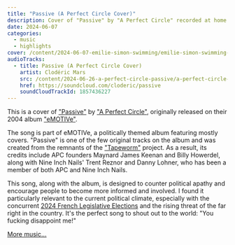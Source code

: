 ```yaml
---
title: "Passive (A Perfect Circle Cover)"
description: Cover of "Passive" by "A Perfect Circle" recorded at home in Montréal in June 2024.
date: 2024-06-07
categories:
  - music
  - highlights
cover: /content/2024-06-07-emilie-simon-swimming/emilie-simon-swimming-cover.jpeg
audioTracks:
  - title: Passive (A Perfect Circle Cover)
    artist: Clodéric Mars
    src: /content/2024-06-26-a-perfect-circle-passive/a-perfect-circle-passive-cover.jpeg
    href: https://soundcloud.com/cloderic/passive
    soundCloudTrackId: 1857436227
---
```


<SoundCloud
  trackId={frontmatter.audioTracks[0].soundCloudTrackId}
  href={frontmatter.audioTracks[0].href}
  src={frontmatter.audioTracks[0].src}
/>

This is a cover of ["Passive"](https://en.wikipedia.org/wiki/Passive_(song)) by ["A Perfect Circle"](https://en.wikipedia.org/wiki/A_Perfect_Circle), originally released on their 2004 album ["eMOTIVe"](https://en.wikipedia.org/wiki/Emotive_(album)).

The song is part of eMOTIVe, a politically themed album featuring mostly covers. "Passive" is one of the few original tracks on the album and was created from the remnants of the ["Tapeworm"](https://en.wikipedia.org/wiki/Tapeworm_(band)) project. As a result, its credits include APC founders Maynard James Keenan and Billy Howerdel, along with Nine Inch Nails' Trent Reznor and Danny Lohner, who has been a member of both APC and Nine Inch Nails.

This song, along with the album, is designed to counter political apathy and encourage people to become more informed and involved. I found it particularly relevant to the current political climate, especially with the concurrent [2024 French Legislative Elections](https://en.wikipedia.org/wiki/2024_French_legislative_election) and the rising threat of the far right in the country. It's the perfect song to shout out to the world: "You fucking disappoint me!"

[More music...](/music)
